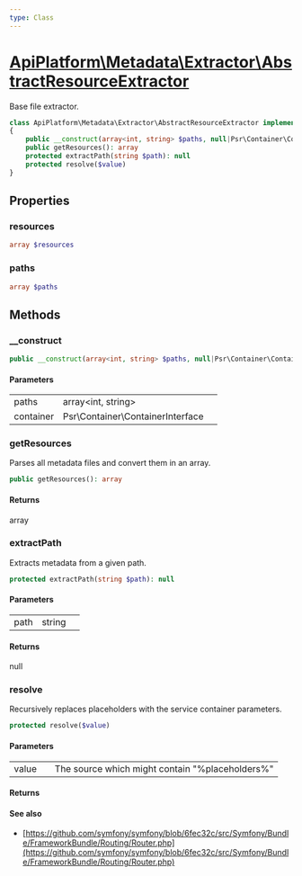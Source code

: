 ```yaml
---
type: Class
---
```


# [ApiPlatform\Metadata\Extractor\AbstractResourceExtractor](/docs/vmain/reference/Metadata/Extractor/AbstractResourceExtractor)

Base file extractor.


```php
class ApiPlatform\Metadata\Extractor\AbstractResourceExtractor implements `<a href="/docs/vmain/reference/Metadata/Extractor/ResourceExtractorInterface">ApiPlatform\Metadata\Extractor\ResourceExtractorInterface</a>`
{
    public __construct(array<int, string> $paths, null|Psr\Container\ContainerInterface $container)
    public getResources(): array
    protected extractPath(string $path): null
    protected resolve($value)
}
```
## Properties
### resources

```php
array $resources
```



### paths

```php
array $paths
```



## Methods

### __construct



```php
public __construct(array<int, string> $paths, null|Psr\Container\ContainerInterface $container)
```

#### Parameters

<table><tbody>
<tr><td>paths</td><td>array&lt;int, string&gt;</td><td></td></tr><tr><td>container</td><td>Psr\Container\ContainerInterface</td><td></td></tr>
</tbody>
</table>

### getResources

Parses all metadata files and convert them in an array.

```php
public getResources(): array
```

#### Returns

array

### extractPath

Extracts metadata from a given path.

```php
protected extractPath(string $path): null
```

#### Parameters

<table><tbody>
<tr><td>path</td><td>string</td><td></td></tr>
</tbody>
</table>

#### Returns

null

### resolve

Recursively replaces placeholders with the service container parameters.

```php
protected resolve($value)
```

#### Parameters

<table><tbody>
<tr><td>value</td><td></td><td>The source which might contain "%placeholders%"</td></tr>
</tbody>
</table>

#### Returns



#### See also
- [https://github.com/symfony/symfony/blob/6fec32c/src/Symfony/Bundle/FrameworkBundle/Routing/Router.php](https://github.com/symfony/symfony/blob/6fec32c/src/Symfony/Bundle/FrameworkBundle/Routing/Router.php)

